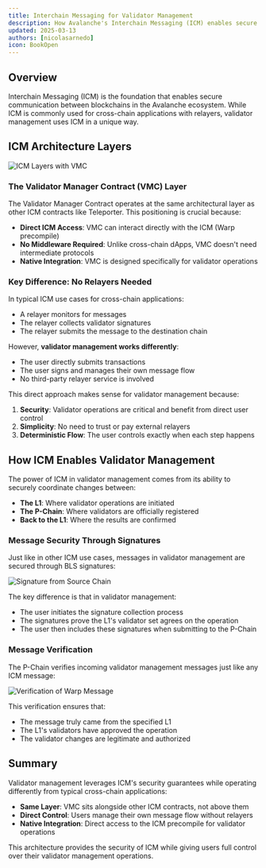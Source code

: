 ```yaml
---
title: Interchain Messaging for Validator Management
description: How Avalanche's Interchain Messaging (ICM) enables secure validator management.
updated: 2025-03-13
authors: [nicolasarnedo]
icon: BookOpen
---
```


## Overview
Interchain Messaging (ICM) is the foundation that enables secure communication between blockchains in the Avalanche ecosystem. While ICM is commonly used for cross-chain applications with relayers, validator management uses ICM in a unique way.

## ICM Architecture Layers

![ICM Layers with VMC](/common-images/permissioned-l1s/ICMLayersVMC.png)

### The Validator Manager Contract (VMC) Layer

The Validator Manager Contract operates at the same architectural layer as other ICM contracts like Teleporter. This positioning is crucial because:

- **Direct ICM Access**: VMC can interact directly with the ICM (Warp precompile)
- **No Middleware Required**: Unlike cross-chain dApps, VMC doesn't need intermediate protocols
- **Native Integration**: VMC is designed specifically for validator operations

### Key Difference: No Relayers Needed

In typical ICM use cases for cross-chain applications:
- A relayer monitors for messages
- The relayer collects validator signatures
- The relayer submits the message to the destination chain

However, **validator management works differently**:
- The user directly submits transactions
- The user signs and manages their own message flow
- No third-party relayer service is involved

This direct approach makes sense for validator management because:
1. **Security**: Validator operations are critical and benefit from direct user control
2. **Simplicity**: No need to trust or pay external relayers
3. **Deterministic Flow**: The user controls exactly when each step happens

## How ICM Enables Validator Management

The power of ICM in validator management comes from its ability to securely coordinate changes between:
- **The L1**: Where validator operations are initiated
- **The P-Chain**: Where validators are officially registered
- **Back to the L1**: Where the results are confirmed

### Message Security Through Signatures

Just like in other ICM use cases, messages in validator management are secured through BLS signatures:

<img src="https://qizat5l3bwvomkny.public.blob.vercel-storage.com/builders-hub/course-images/l1-validator-management/signature-yrwRpPl0XdcCFf3cFaQkDCXKbsO9jt.png" alt="Signature from Source Chain" />

The key difference is that in validator management:
- The user initiates the signature collection process
- The signatures prove the L1's validator set agrees on the operation
- The user then includes these signatures when submitting to the P-Chain

### Message Verification

The P-Chain verifies incoming validator management messages just like any ICM message:

<img src="https://qizat5l3bwvomkny.public.blob.vercel-storage.com/builders-hub/course-images/l1-validator-management/verification-PrsIawjtM5j85mfZQfWAkBQtqJwfxY.png" alt="Verification of Warp Message" />

This verification ensures that:
- The message truly came from the specified L1
- The L1's validators have approved the operation
- The validator changes are legitimate and authorized

## Summary

Validator management leverages ICM's security guarantees while operating differently from typical cross-chain applications:
- **Same Layer**: VMC sits alongside other ICM contracts, not above them
- **Direct Control**: Users manage their own message flow without relayers
- **Native Integration**: Direct access to the ICM precompile for validator operations

This architecture provides the security of ICM while giving users full control over their validator management operations.



